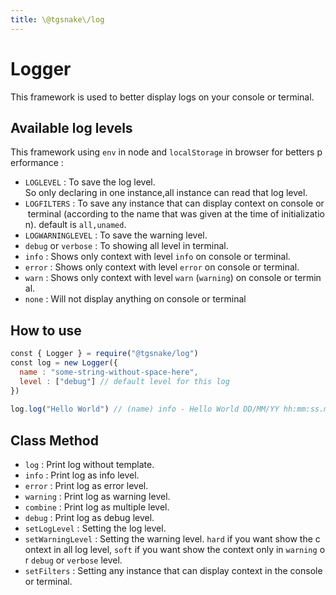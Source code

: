 ```yaml
--- 
title: \@tgsnake\/log 
---
```


# Logger
This framework is used to better display logs on your console or terminal.

## Available log levels 
This framework using `env` in node and `localStorage` in browser for betters performance : 
- `LOGLEVEL` : To save the log level. So only declaring in one instance,all instance can read that log level.  
- `LOGFILTERS` : To save any instance that can display context on console or terminal (according to the name that was given at the time of initialization). default is `all,unamed`. 
- `LOGWARNINGLEVEL` : To save the warning level. 
- `debug` or `verbose` : To showing all level in terminal. 
- `info` : Shows only context with level `info` on console or terminal. 
- `error` : Shows only context with level `error` on console or terminal. 
- `warn` : Shows only context with level `warn` (`warning`) on console or terminal. 
- `none` : Will not display anything on console or terminal 
  
## How to use
  
 ```js
 const { Logger } = require("@tgsnake/log") 
 const log = new Logger({ 
   name : "some-string-without-space-here", 
   level : ["debug"] // default level for this log 
 }) 
  
 log.log("Hello World") // (name) info - Hello World DD/MM/YY hh:mm:ss.ms 
 ``` 
  
## Class Method
  
- `log` : Print log without template. 
- `info` : Print log as info level. 
- `error` : Print log as error level. 
- `warning` : Print log as warning level. 
- `combine` : Print log as multiple level. 
- `debug` : Print log as debug level. 
- `setLogLevel` : Setting the log level. 
- `setWarningLevel` : Setting the warning level. `hard` if you want show the context in all log level, `soft` if you want show the context only in `warning` or `debug` or `verbose` level. 
- `setFilters` : Setting any instance that can display context in the console or terminal.